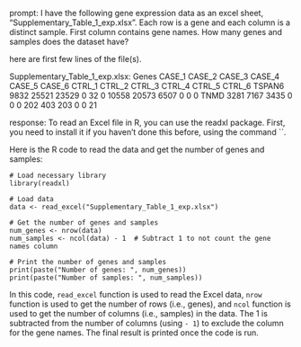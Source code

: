 prompt:
I have the following gene expression data as an excel sheet,  "Supplementary_Table_1_exp.xlsx". Each row is a gene and each column is a distinct sample. First column contains gene names. How many genes and samples does the dataset have?

here are first few lines of the file(s).

Supplementary_Table_1_exp.xlsx:
Genes	CASE_1	CASE_2	CASE_3	CASE_4	CASE_5	CASE_6	CTRL_1	CTRL_2	CTRL_3	CTRL_4	CTRL_5	CTRL_6
TSPAN6	9832	25521	23529	0	32	0	10558	20573	6507	0	0	 0
TNMD	3281	 7167	 3435	0	 0	0	  202	  403	 203	0	0	21


response:
To read an Excel file in R, you can use the readxl package. First, you need to install it if you haven't done this before, using the command ``. 

Here is the R code to read the data and get the number of genes and samples:

```
# Load necessary library
library(readxl)

# Load data
data <- read_excel("Supplementary_Table_1_exp.xlsx")

# Get the number of genes and samples
num_genes <- nrow(data)
num_samples <- ncol(data) - 1  # Subtract 1 to not count the gene names column

# Print the number of genes and samples
print(paste("Number of genes: ", num_genes))
print(paste("Number of samples: ", num_samples))
```

In this code, `read_excel` function is used to read the Excel data, `nrow` function is used to get the number of rows (i.e., genes), and `ncol` function is used to get the number of columns (i.e., samples) in the data. The 1 is subtracted from the number of columns (using `- 1`) to exclude the column for the gene names. The final result is printed once the code is run.

